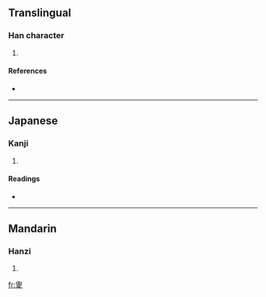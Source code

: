 ==Translingual==

===Han character===
{{Han char|rn=35|rad=夊|as=15|sn=18|four=|canj=竹金竹水 (HCHE)}}

# {{defn|Han|sort=夊15}}

====References====
* {{Han ref|kx=0245.281|dkj=05744|dj=0486.230|hdz=20872.010|uh=5913|ud=22803}}

----

==Japanese==

===Kanji===
{{ja-kanji|grade=|rs=夊15}}

# {{defn|Japanese}}

====Readings====
* {{ja-readings|on=[[か]] (ka), [[げ]] (ge)|kun=[[なつ]] (natsu)}}

----

==Mandarin==

===Hanzi===
{{cmn-hanzi|pin=[[xià]] ([[xia4]])|wg=hsia<sup>4</sup>}}

# {{defn|Mandarin}}

[[fr:夓]]